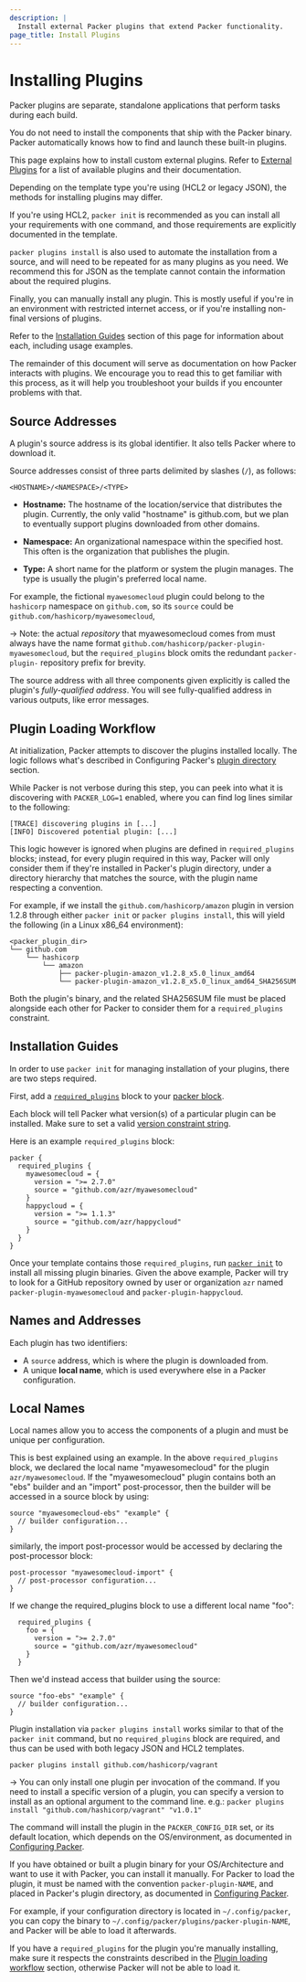 ```yaml
---
description: |
  Install external Packer plugins that extend Packer functionality.
page_title: Install Plugins
---
```


# Installing Plugins

Packer plugins are separate, standalone applications that perform tasks during each build.

You do not need to install the components that ship with the Packer binary.
Packer automatically knows how to find and launch these built-in plugins.

This page explains how to install custom external plugins. Refer to [External Plugins](/packer/plugins) for a list of available plugins and their documentation.

Depending on the template type you're using (HCL2 or legacy JSON), the methods for installing plugins may differ.

If you're using HCL2, `packer init` is recommended as you can install all your requirements with one
command, and those requirements are explicitly documented in the template.

`packer plugins install` is also used to automate the installation from a source, and will need to
be repeated for as many plugins as you need.
We recommend this for JSON as the template cannot contain the information about the required plugins.

Finally, you can manually install any plugin. This is mostly useful if you're in an environment with
restricted internet access, or if you're installing non-final versions of plugins.

Refer to the [Installation Guides](#installation-guides) section of this page for information about
each, including usage examples.

The remainder of this document will serve as documentation on how Packer interacts with plugins.
We encourage you to read this to get familiar with this process, as it will help you troubleshoot
your builds if you encounter problems with that.

## Source Addresses

A plugin's source address is its global identifier. It also tells Packer where
to download it.

Source addresses consist of three parts delimited by slashes (`/`), as
follows:

`<HOSTNAME>/<NAMESPACE>/<TYPE>`

- **Hostname:** The hostname of the location/service that
  distributes the plugin. Currently, the only valid "hostname" is github.com,
  but we plan to eventually support plugins downloaded from other domains.

- **Namespace:** An organizational namespace within the specified host.
  This often is the organization that publishes the plugin.

- **Type:** A short name for the platform or system the plugin manages. The
  type is usually the plugin's preferred local name.

For example, the fictional `myawesomecloud` plugin could belong to the
`hashicorp` namespace on `github.com`, so its `source` could be
`github.com/hashicorp/myawesomecloud`,

-> Note: the actual _repository_ that myawesomecloud comes from must always have
the name format `github.com/hashicorp/packer-plugin-myawesomecloud`, but the
`required_plugins` block omits the redundant `packer-plugin-` repository prefix
for brevity.

The source address with all three components given explicitly is called the
plugin's _fully-qualified address_. You will see fully-qualified address in
various outputs, like error messages.

## Plugin Loading Workflow

At initialization, Packer attempts to discover the plugins installed locally. The
logic follows what's described in Configuring Packer's
[plugin directory](/packer/docs/configure#packer-s-plugin-directory)
section.

While Packer is not verbose during this step, you can peek into what it is discovering
with `PACKER_LOG=1` enabled, where you can find log lines similar to the following:

```shell
[TRACE] discovering plugins in [...]
[INFO] Discovered potential plugin: [...]
```

This logic however is ignored when plugins are defined in `required_plugins` blocks;
instead, for every plugin required in this way, Packer will only consider them if they're
installed in Packer's plugin directory, under a directory hierarchy that matches the
source, with the plugin name respecting a convention.

For example, if we install the `github.com/hashicorp/amazon` plugin in version 1.2.8 through
either `packer init` or `packer plugins install`, this will yield the following (in a
Linux x86_64 environment):

```shell
<packer_plugin_dir>
└── github.com
    └── hashicorp
        └── amazon
            ├── packer-plugin-amazon_v1.2.8_x5.0_linux_amd64
            └── packer-plugin-amazon_v1.2.8_x5.0_linux_amd64_SHA256SUM
```

Both the plugin's binary, and the related SHA256SUM file must be placed alongside
each other for Packer to consider them for a `required_plugins` constraint.

## Installation Guides

<Tabs>
<Tab heading="Packer init (recommended with HCL2 templates)">

In order to use `packer init` for managing installation of your plugins, there are
two steps required.

First, add a [`required_plugins`](/packer/docs/templates/hcl_templates/blocks/packer#specifying-plugin-requirements)
block to your [packer block](/packer/docs/templates/hcl_templates/blocks/packer).

Each block will tell Packer what version(s) of a particular plugin can be installed.
Make sure to set a valid
[version constraint string](/packer/docs/templates/hcl_templates/blocks/packer#version-constraints).

Here is an example `required_plugins` block:

```hcl
packer {
  required_plugins {
    myawesomecloud = {
      version = ">= 2.7.0"
      source = "github.com/azr/myawesomecloud"
    }
    happycloud = {
      version = ">= 1.1.3"
      source = "github.com/azr/happycloud"
    }
  }
}
```

Once your template contains those `required_plugins`, run
[`packer init`](/packer/docs/commands/init) to install all missing plugin
binaries.
Given the above example, Packer will try to look for a GitHub
repository owned by user or organization `azr` named
`packer-plugin-myawesomecloud` and `packer-plugin-happycloud`.

## Names and Addresses

Each plugin has two identifiers:

- A `source` address, which is where the plugin is downloaded from.
- A unique **local name**, which is used everywhere else in a Packer configuration.

## Local Names

Local names allow you to access the components of a plugin and must be unique
per configuration.

This is best explained using an example. In the above `required_plugins` block,
we declared the local name "myawesomecloud" for the plugin `azr/myawesomecloud`.
If the "myawesomecloud" plugin contains both an "ebs" builder and an "import"
post-processor, then the builder will be accessed in a source block by using:

```hcl
source "myawesomecloud-ebs" "example" {
  // builder configuration...
}
```

similarly, the import post-processor would be accessed by declaring the
post-processor block:

```hcl
post-processor "myawesomecloud-import" {
  // post-processor configuration...
}
```

If we change the required_plugins block to use a different local name "foo":

```hcl
  required_plugins {
    foo = {
      version = ">= 2.7.0"
      source = "github.com/azr/myawesomecloud"
    }
  }
```

Then we'd instead access that builder using the source:

```hcl
source "foo-ebs" "example" {
  // builder configuration...
}
```

</Tab>
<Tab heading="Packer plugins install (recommended with legacy JSON templates)">

Plugin installation via `packer plugins install` works similar to that of the `packer init` command, but
no `required_plugins` block are required, and thus can be used with both legacy JSON and HCL2 templates.

```shell
packer plugins install github.com/hashicorp/vagrant
```

-> You can only install one plugin per invocation of the command. If you need to install
   a specific version of a plugin, you can specify a version to install as an optional
   argument to the command line.
   e.g.: `packer plugins install "github.com/hashicorp/vagrant" "v1.0.1"`

The command will install the plugin in the `PACKER_CONFIG_DIR` set, or its
default location, which depends on the OS/environment, as documented in
[Configuring Packer](/packer/docs/configure#packer-s-plugin-directory).

</Tab>
<Tab heading="Manual installation">

If you have obtained or built a plugin binary for your OS/Architecture and want to
use it with Packer, you can install it manually. For Packer to load the plugin,
it must be named with the convention `packer-plugin-NAME`, and placed in Packer's plugin
directory, as documented in
[Configuring Packer](/packer/docs/configure#packer-s-plugin-directory).

For example, if your configuration directory is located in `~/.config/packer`,
you can copy the binary to `~/.config/packer/plugins/packer-plugin-NAME`, and
Packer will be able to load it afterwards.

If you have a `required_plugins` for the plugin you're manually installing, make sure
it respects the constraints described in the [Plugin loading workflow](#plugin-loading-workflow)
section, otherwise Packer will not be able to load it.

</Tab>
</Tabs>

